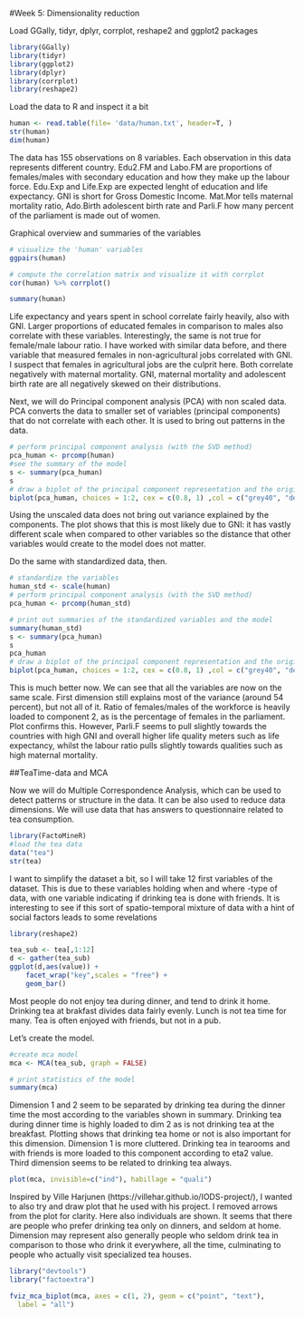 #Week 5: Dimensionality reduction

Load GGally, tidyr, dplyr, corrplot, reshape2 and ggplot2 packages
```r
library(GGally)
library(tidyr)
library(ggplot2)
library(dplyr)
library(corrplot)
library(reshape2)
```

Load the data to R and inspect it a bit
```r
human <- read.table(file= 'data/human.txt', header=T, )
str(human)
dim(human)
```
The data has 155 observations on 8 variables. Each observation in this data represents different country. Edu2.FM and Labo.FM are proportions of females/males with secondary education and how they make up the labour force. Edu.Exp and Life.Exp are expected lenght of education and life expectancy. GNI is short for Gross Domestic Income. Mat.Mor tells maternal mortality ratio, Ado.Birth adolescent birth rate and Parli.F how many percent of the parliament is made out of women.

Graphical overview and summaries of the variables
```r


# visualize the 'human' variables
ggpairs(human)

# compute the correlation matrix and visualize it with corrplot
cor(human) %>% corrplot()

summary(human)

```
Life expectancy and years spent in school correlate fairly heavily, also with GNI. Larger proportions of educated females in comparison to males also correlate with these variables. Interestingly, the same is not true for female/male labour ratio. I have worked with similar data before, and there variable that measured females in non-agricultural jobs correlated with GNI. I suspect that females in agricultural jobs are the culprit here.  Both correlate negatively with maternal mortality. GNI, maternal mortality and adolescent birth rate are all negatively skewed on their distributions.

Next, we will do Principal component analysis (PCA) with non scaled data. PCA converts the data to smaller set of variables (principal components) that do not correlate with each other. It is used to bring out patterns in the data.

```r
# perform principal component analysis (with the SVD method)
pca_human <- prcomp(human)
#see the summary of the model
s <- summary(pca_human)
s
# draw a biplot of the principal component representation and the original variables
biplot(pca_human, choices = 1:2, cex = c(0.8, 1) ,col = c("grey40", "deeppink2"))


```

Using the unscaled data does not bring out variance explained by the components. The plot shows that this is most likely due to GNI: it has vastly different scale when compared to other variables so the distance that other variables would create to the model does not matter.


Do the same with standardized data, then.
```r
# standardize the variables
human_std <- scale(human)
# perform principal component analysis (with the SVD method)
pca_human <- prcomp(human_std)

# print out summaries of the standardized variables and the model
summary(human_std)
s <- summary(pca_human)
s
pca_human
# draw a biplot of the principal component representation and the original variables
biplot(pca_human, choices = 1:2, cex = c(0.8, 1) ,col = c("grey40", "deeppink2"))

```
This is much better now. We can see that all the variables are now on the same scale. First dimension still explains most of the variance (around 54 percent), but not all of it. Ratio of females/males of the workforce is heavily loaded to component 2, as is the percentage of females in the parliament. Plot confirms this. However, Parli.F seems to pull slightly towards the countries with high GNI and overall higher life quality meters such as life expectancy, whilst the labour ratio pulls slightly towards qualities such as high maternal mortality.

##TeaTime-data and MCA

Now we will do Multiple Correspondence Analysis, which can be used to detect patterns or structure in the data. It can be also used to reduce data dimensions. We will use data that has answers to questionnaire related to tea consumption.

```r
library(FactoMineR)
#load the tea data
data("tea")
str(tea)

```

I want to simplify the dataset a bit, so I will take 12 first variables of the dataset. This is due to these variables holding when and where -type of data, with one variable indicating if drinking tea is done with friends. It is interesting to see if this sort of spatio-temporal mixture of data with a hint of social factors leads to some revelations

```r
library(reshape2)

tea_sub <- tea[,1:12]
d <- gather(tea_sub)
ggplot(d,aes(value)) + 
    facet_wrap("key",scales = "free") + 
    geom_bar()

```
Most people do not enjoy tea during dinner, and tend to drink it home. Drinking tea at brakfast divides data fairly evenly. Lunch is not tea time for many. Tea is often enjoyed with friends, but not in a pub.

Let's create the model.
```r
#create mca model
mca <- MCA(tea_sub, graph = FALSE)

# print statistics of the model
summary(mca)

```
Dimension 1 and 2 seem to be separated by drinking tea during the dinner time the most according to the variables shown in summary. Drinking tea during dinner time is highly loaded to dim 2 as is not drinking tea at the breakfast. Plotting shows that drinking tea home or not is also important for this dimension. Dimension 1 is more cluttered. Drinking tea in tearooms and with friends is more loaded to this component according to eta2 value. Third dimension seems to be related to drinking tea always.

```r

plot(mca, invisible=c("ind"), habillage = "quali")
```


Inspired by Ville Harjunen (https://villehar.github.io/IODS-project/), I wanted to also try and draw plot that he used with his project. I removed arrows from the plot for clarity. Here also individuals are shown. It seems that there are people who prefer drinking tea only on dinners, and seldom at home. Dimension may represent also generally people who seldom drink tea in comparison to those who drink it everywhere, all the time, culminating to people who actually visit specialized tea houses.

```r
library("devtools")
library("factoextra")

fviz_mca_biplot(mca, axes = c(1, 2), geom = c("point", "text"),
  label = "all")
```